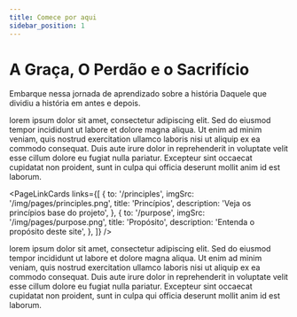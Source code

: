 ```yaml
---
title: Comece por aqui
sidebar_position: 1
---
```



# A Graça, O Perdão e o Sacrifício

Embarque nessa jornada de aprendizado sobre a história Daquele que dividiu
a história em antes e depois.

lorem ipsum dolor sit amet, consectetur adipiscing elit. Sed do eiusmod tempor incididunt ut labore et dolore magna aliqua. Ut enim ad minim veniam, quis nostrud exercitation ullamco laboris nisi ut aliquip ex ea commodo consequat. Duis aute irure dolor in reprehenderit in voluptate velit esse cillum dolore eu fugiat nulla pariatur. Excepteur sint occaecat cupidatat non proident, sunt in culpa qui officia deserunt mollit anim id est laborum.

<PageLinkCards
  links={[
    {
      to: '/principles',
      imgSrc: '/img/pages/principles.png',
      title: 'Princípios',
      description: 'Veja os princípios base do projeto',
    },
    {
      to: '/purpose',
      imgSrc: '/img/pages/purpose.png',
      title: 'Propósito',
      description: 'Entenda o propósito deste site',
    },
  ]}
/>

lorem ipsum dolor sit amet, consectetur adipiscing elit. Sed do eiusmod tempor incididunt ut labore et dolore magna aliqua. Ut enim ad minim veniam, quis nostrud exercitation ullamco laboris nisi ut aliquip ex ea commodo consequat. Duis aute irure dolor in reprehenderit in voluptate velit esse cillum dolore eu fugiat nulla pariatur. Excepteur sint occaecat cupidatat non proident, sunt in culpa qui officia deserunt mollit anim id est laborum.

